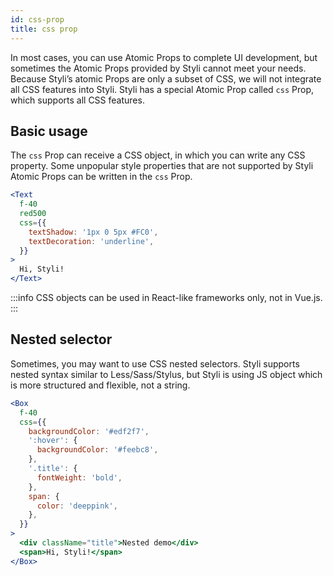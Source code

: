 ```yaml
---
id: css-prop
title: css prop
---
```


In most cases, you can use Atomic Props to complete UI development, but sometimes the Atomic Props provided by Styli cannot meet your needs. Because Styli’s atomic Props are only a subset of CSS, we will not integrate all CSS features into Styli. Styli has a special Atomic Prop called `css` Prop, which supports all CSS features.

## Basic usage

The `css` Prop can receive a CSS object, in which you can write any CSS property. Some unpopular style properties that are not supported by Styli Atomic Props can be written in the `css` Prop.

```jsx live
<Text
  f-40
  red500
  css={{
    textShadow: '1px 0 5px #FC0',
    textDecoration: 'underline',
  }}
>
  Hi, Styli!
</Text>
```

:::info
CSS objects can be used in React-like frameworks only, not in Vue.js.
:::

## Nested selector

Sometimes, you may want to use CSS nested selectors. Styli supports nested syntax similar to Less/Sass/Stylus, but Styli is using JS object which is more structured and flexible, not a string.

```jsx live
<Box
  f-40
  css={{
    backgroundColor: '#edf2f7',
    ':hover': {
      backgroundColor: '#feebc8',
    },
    '.title': {
      fontWeight: 'bold',
    },
    span: {
      color: 'deeppink',
    },
  }}
>
  <div className="title">Nested demo</div>
  <span>Hi, Styli!</span>
</Box>
```
